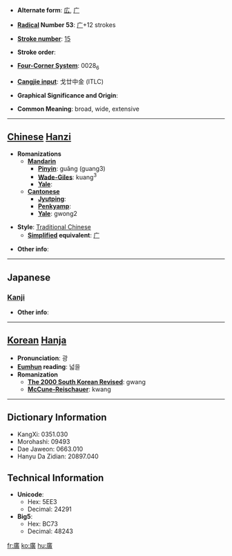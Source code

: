 * '''Alternate form''': [[広]], [[广]]

* '''[[Wiktionary:Chinese radical index| Radical]] Number 53''': [[Wiktionary:Chinese radical index 广|广]]+12 strokes

* '''[[Wiktionary:Chinese total strokes index|Stroke number]]''': [[Wiktionary:Chinese total strokes index 15|15]]

* '''Stroke order''': 

* '''[[Wiktionary:Chinese four corner index|Four-Corner System]]''': 0028<sub>6</sub>

* '''[[Wiktionary:Chinese Cangjie index|Cangjie input]]''': 戈廿中金 (ITLC)

* '''Graphical Significance and Origin''': 

* '''Common Meaning''': broad, wide, extensive

----

== [[Chinese]] [[Hanzi]] ==

* '''Romanizations'''
** '''[[Mandarin]]'''
*** '''[[Pinyin]]''': guǎng (guang3)
*** '''[[Wade-Giles]]''': kuang<sup>3</sup>
*** '''[[Yale]]''': 
** '''[[Cantonese]]'''
*** '''[[Jyutping]]''':
*** '''[[Penkyamp]]''': 
*** '''[[Yale]]''': gwong2

* '''Style''': [[Traditional Chinese]] 
** '''[[Simplified Chinese|Simplified]] equivalent''': [[广]]

* '''Other info''': 

----

==Japanese==
===[[Kanji]]===
{{kanji|on readings=[[こう]] (kō)
|kun readings=[[ひろい]] (hiroi), [[ひろば]] (hiroba), [[ひろめる]] (hiromeru)
}}

* '''Other info''':  

----

== [[Korean]] [[Hanja]] ==

* '''Pronunciation''': 광
* '''[[Eumhun]] reading''': 넓을
* '''Romanization'''
** '''[[The 2000 South Korean Revised Romanization|The 2000 South Korean Revised]]''': gwang
** '''[[McCune-Reischauer]]''': kwang

----

== Dictionary Information ==

* KangXi: 0351.030
* Morohashi: 09493
* Dae Jaweon: 0663.010
* Hanyu Da Zidian: 20897.040

== Technical Information ==

* '''Unicode''':
** Hex: 5EE3
** Decimal: 24291
* '''Big5''':
** Hex: BC73
** Decimal: 48243

[[fr:廣]]
[[ko:廣]]
[[hu:廣]]